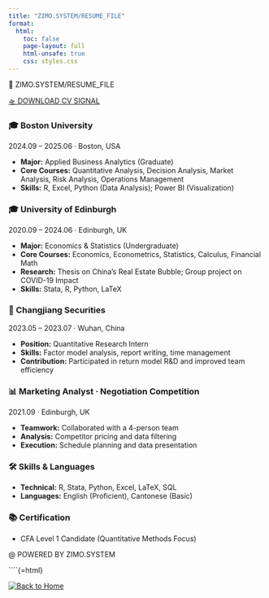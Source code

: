 ```yaml
---
title: "ZIMO.SYSTEM/RESUME_FILE"
format:
  html:
    toc: false
    page-layout: full
    html-unsafe: true
    css: styles.css
---
```

<div class="terminal-path">
  <span class="folder-icon">📁</span> <span class="path-text">ZIMO.SYSTEM</span><span class="slash">/</span><span class="highlight">RESUME_FILE</span>
</div>

```{=html}
<div class="timeline">
<div class="download-btn-container">
  <a href="ZimoZeng_CV.pdf" download class="zimo-cv-btn">🛸 DOWNLOAD CV SIGNAL</a>
</div>

  <div class="timeline-entry">
    <h3>🎓 Boston University</h3>
    <p class="timeline-time">2024.09 – 2025.06 · Boston, USA</p>
    <ul>
      <li><strong>Major:</strong> Applied Business Analytics (Graduate)</li>
      <li><strong>Core Courses:</strong> Quantitative Analysis, Decision Analysis, Market Analysis, Risk Analysis, Operations Management</li>
      <li><strong>Skills:</strong> R, Excel, Python (Data Analysis); Power BI (Visualization)</li>
    </ul>
  </div>

  <div class="timeline-entry">
    <h3>🎓 University of Edinburgh</h3>
    <p class="timeline-time">2020.09 – 2024.06 · Edinburgh, UK</p>
    <ul>
      <li><strong>Major:</strong> Economics & Statistics (Undergraduate)</li>
      <li><strong>Core Courses:</strong> Economics, Econometrics, Statistics, Calculus, Financial Math</li>
      <li><strong>Research:</strong> Thesis on China’s Real Estate Bubble; Group project on COVID-19 Impact</li>
      <li><strong>Skills:</strong> Stata, R, Python, LaTeX</li>
    </ul>
  </div>

  <div class="timeline-entry">
    <h3>💼 Changjiang Securities</h3>
    <p class="timeline-time">2023.05 – 2023.07 · Wuhan, China</p>
    <ul>
      <li><strong>Position:</strong> Quantitative Research Intern</li>
      <li><strong>Skills:</strong> Factor model analysis, report writing, time management</li>
      <li><strong>Contribution:</strong> Participated in return model R&D and improved team efficiency</li>
    </ul>
  </div>

  <div class="timeline-entry">
    <h3>📊 Marketing Analyst · Negotiation Competition</h3>
    <p class="timeline-time">2021.09 · Edinburgh, UK</p>
    <ul>
      <li><strong>Teamwork:</strong> Collaborated with a 4-person team</li>
      <li><strong>Analysis:</strong> Competitor pricing and data filtering</li>
      <li><strong>Execution:</strong> Schedule planning and data presentation</li>
    </ul>
  </div>

</div>

<div class="zimo-grid">
  <div class="zimo-card">
    <h3>🛠 Skills & Languages</h3>
    <ul>
      <li><strong>Technical:</strong> R, Stata, Python, Excel, LaTeX, SQL</li>
      <li><strong>Languages:</strong> English (Proficient), Cantonese (Basic)</li>
    </ul>
  </div>

  <div class="zimo-card">
    <h3>📚 Certification</h3>
    <ul>
      <li>CFA Level 1 Candidate (Quantitative Methods Focus)</li>
    </ul>
  </div>
</div>
```

```{=html}
<p class="zimo-signature">@ POWERED BY ZIMO.SYSTEM</p>
```

```{=html}
<!-- ✨ Cosmic Background Effects -->
<div id="cyber-meteor-layer">
  <div class="meteor" style="left: 10%; animation-duration: 5s; animation-delay: 0s;"></div>
  <div class="meteor" style="left: 30%; animation-duration: 7s; animation-delay: 2s;"></div>
  <div class="meteor" style="left: 50%; animation-duration: 6s; animation-delay: 4s;"></div>
  <div class="meteor" style="left: 70%; animation-duration: 5s; animation-delay: 1s;"></div>
  <div class="meteor" style="left: 90%; animation-duration: 8s; animation-delay: 3s;"></div>
</div>
<div id="star-field"></div>
<div id="ripple-cursor"></div>
```
````{=html}
<div id="twinkle-layer"></div>

<script>
  const twinkleLayer = document.getElementById('twinkle-layer');

  function spawnTwinkleStars() {
    const star = document.createElement('div');
    star.className = 'twinkle-star';

    star.style.left = `${Math.random() * 100}vw`;
    star.style.top = `${Math.random() * 100}vh`;
    star.style.animationDuration = `${1 + Math.random() * 2}s`;
    twinkleLayer.appendChild(star);

    setTimeout(() => star.remove(), 3000);
  }

  function spawnMultipleStars(count = 3) {
    for (let i = 0; i < count; i++) {
      spawnTwinkleStars();
    }
  }

  setInterval(() => {
    if (Math.random() < 0.9) spawnMultipleStars(2 + Math.floor(Math.random() * 3));
  }, 400);
</script>

<a href="index.qmd" title="Back to Home">
  <img src="home.png" alt="Back to Home" class="home-float">
</a>


